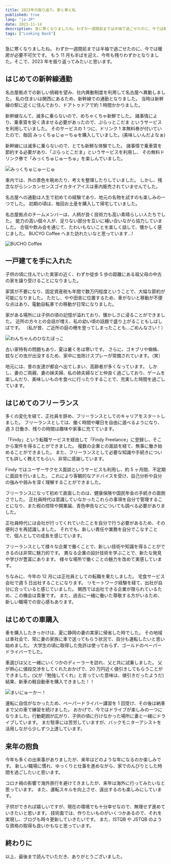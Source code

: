 ```yaml
---
title: 2023年の振り返り。家と車と私
published: true
lang: "ja-JP"
date: 2023-11-14
description: 急に寒くなりましたね。わずか一週間前までは半袖で過ごせたのに、今では暖房が必要不可欠です。もう 11 月も半ばを迎え、今年も残りわずかとなりました。そこで、2023 年を振り返ってみたいと思います。
tags: ["Looking Back"]
---
```



急に寒くなりましたね。
わずか一週間前までは半袖で過ごせたのに、今では暖房が必要不可欠です。
もう 11 月も半ばを迎え、今年も残りわずかとなりました。そこで、2023 年を振り返ってみたいと思います。

## はじめての新幹線通勤

名古屋拠点での新しい挑戦を望み、社内異動制度を利用して名古屋へ異動しました。
私の住まいは関西にあるため、新幹線での通勤となりました。
当時は新幹線の駅に近くに住んでおり、ドアトゥドアで約 1 時間かかりました。

新幹線なんて、滅多に乗らないので、めちゃくちゃ新鮮でした。
諸事情により、乗車賃を安く済ませる必要があったので、ぷらっとこだま というサービスを利用していました。
そのサービスの 1 つに、ドリンク 1 本無料券が付いていたので、毎回 みっくちゅじゅーちゅを購入していました。(美味しいんだよなぁ)

新幹線には滅多に乗らないので、とても新鮮な体験でした。
諸事情で乗車賃を節約する必要があり、「ぷらっとこだま」というサービスを利用し、
その無料ドリンク券で「みっくちゅじゅーちゅ」を楽しんでいました。

<Image
  src="http://res.cloudinary.com/silverbirder/image/upload/v1699959939/gbuf2gtdwndgmphqocfg.jpg"
  width={82}
  height={245}
  layout="constrained"
  alt="みっくちゅじゅーじゅ"
  href="https://amzn.to/476G9FI"
/>

車内では、外の景色を眺めたり、考えを整理したりしていました。
しかし、残念ながらシンカンセンスゴイカタイアイスは車内販売されていませんでした。

名古屋への通勤は人生で初めての経験であり、地元の名物を試すのも楽しみの一つでした。
初期の頃は、毎回お土産を購入して帰宅していました。

名古屋拠点のチームメンバーは、人柄が良く技術力も高い素晴らしい人たちでした。
能力の高い個々人が、足りない部分を互いに補い合いながら協力していました。
合宿や飲み会を通じて、たわいもないことを楽しく話して、懐かしく感じました。
BUCYO Coffee へまた訪れたいなと思っています...!

<Image
  src="http://res.cloudinary.com/silverbirder/image/upload/v1699960292/rtx71dlqvpliatnolzi4.jpg"
  width={222}
  height={166}
  layout="constrained"
  alt="BUCHO Coffee"
  href="https://www.bucyocoffee.com/"
/>

## 一戸建てを手に入れた

子供の頃に住んでいた実家の近く、わずか徒歩 5 歩の距離にある祖父母の中古の家を譲り受けることになりました。

家賃が不要になり、固定資産税も年間で数万円程度ということで、大幅な節約が可能になりました。
ただし、やや田舎に位置するため、車がないと移動が不便な点はあり、電動自転車での移動が日常になりました。

家がある場所には子供の頃の記憶が溢れており、懐かしさに浸ることができました。
近所の方々との会話が増え、私の幼い頃の話題で盛り上がることもしばしばです。
（私が昔、ご近所の庭の柵を登ってしまったことも...ごめんなさい！）

<Image
  src="http://res.cloudinary.com/silverbirder/image/upload/v1699960580/xsg40dsgcter43wk5zhs.jpg"
  width={222}
  height={155}
  layout="constrained"
  alt="わんちゃんのひなたぼっこ"
/>

古い家特有の問題もあり、夏は暑く冬は寒いです。
さらに、ゴキブリや蜘蛛、蚊などの虫が出没するため、家中に虫除けスプレーが常備されています。（笑）

地元には、昔の友達が都会へ出てしまい、高齢者が多くなっています。
しかし、妻のご両親、妻の妹夫婦、私の姉夫婦などと仲良く過ごしており、ゲームを楽しんだり、美味しいものを食べに行ったりすることで、充実した時間を過ごしています。

## はじめてのフリーランス

多くの変化を経て、正社員を辞め、フリーランスとしてのキャリアをスタートしました。
フリーランスとしては、働く時間や曜日を自由に選べるようになり、週 3 日働き、残りの時間は趣味や家事に充てています。

「Findy」という転職サービスを経由して「Findy Freelance」に登録し、そこから案件を得ることができました。
複数の企業との面談を経て、無事に働き始めることができました。
また、フリーランスとして必要な知識や手続きについても詳しく教えてもらい、非常に感謝しています。

Findy ではユーザーサクセス面談というサービスも利用し、約 5 ヶ月間、不定期に面談を行いました。
これにより客観的なアドバイスを受け、自己分析や自分の強みや弱みを深く理解することができました。

フリーランスになって初めて直面したのは、健康保険や国民年金の手続きの面倒さでした。
正社員時代は意識していなかったこれらの事項を自分で管理することになり、また税の控除や開業届、青色申告などについても調べる必要がありました。

正社員時代には会社が行ってくれていたことを自分で行う必要があるため、その便利さを再認識しました。
それでも、新しい責任や業務を自分でこなすことで、個人としての成長を感じています。

フリーランスとして様々な企業で働くことで、新しい技術や知識を得ることができるのは非常に魅力的です。
異なる企業の設計技術を学ぶことで、新たな発見や学びが豊富にあります。
様々な場所で働くことの魅力を改めて実感しています。

ちなみに、今年の 12 月には正社員としての転職を果たしました。
宅食サービス会社で週 5 日出社することになります。
リモートワーク経験を経て、出社が自分に合っていると感じていました。
関西では出社できる企業が限られているため、この機会は貴重です。
また、過去に一緒に働いた尊敬する方がいるため、新しい職場での安心感もあります。

## はじめての車購入

車を購入したきっかけは、夏に静岡の妻の実家に帰省した時でした。
その地域は車社会で、常に妻の家族に車で送ってもらう状況で、自分も運転したいと思い始めました。
大学生の頃に取得した免許は使っておらず、ゴールドのペーパードライバーでした。

車選びは父と一緒にいくつかのディーラーを訪れ、父と共に試乗しました。
父が熱心に値段交渉をしてくれたおかげで、20 万円近く値引きしてもらうことができました。(父が『勉強してくれ』と言っていた意味は、値引きだったようだ)
結果、新車の軽自動車を購入できました！！

<Image
  src="http://res.cloudinary.com/silverbirder/image/upload/v1699961973/bsbvrbok9wi1opctlwqg.png"
  width={146}
  height={172}
  layout="constrained"
  alt="まいにゅーかー！"
  href="https://www3.nissan.co.jp/vehicles/new/dayz.html"
/>

運転に自信がなかったため、ペーパードライバー講習を 1 回受け、その後は納車まで父の車で練習を続けました。
おかげで、今ではドライブが楽しみの一つになりました。行動範囲が広がり、子供の頃に行けなかった場所に妻と一緒にドライブしています。
まだ駐車には苦労していますが、バックモニターアシストを活用しながら少しずつ上達しています。

## 来年の抱負

今年も多くの出来事がありましたが、来年はどのような年になるのか楽しみです。
新しい職場に慣れ、ゆっくりと仕事を進めながら、家でのんびりとした時間を過ごしたいと思います。

コロナ禍の影響で海外旅行を避けてきましたが、来年は海外に行ってみたいなと思っています。
また、運転スキルを向上させ、遠出するのも楽しみにしています。

子供ができれば嬉しいですが、現在の環境でも十分幸せなので、無理せず進めていきたいと思います。
技術面では、作りたいものがいくつかあるので、それを実現し、ブログも時々更新していきたいです。
また、ISTQB や JSTQB のような資格の取得も良いかもなと思っています。

## 終わりに

以上、最後まで読んでいただき、ありがとうございました。
